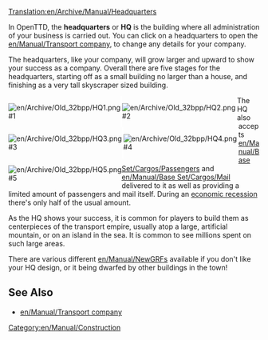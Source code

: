 [[Translation:en/Archive/Manual/Headquarters]]

In OpenTTD, the '''headquarters''' or '''HQ''' is the building where all administration of your business is carried out. You can click on a headquarters to open the [[en/Manual/Transport company]], to change any details for your company. 

The headquarters, like your company, will grow larger and upward to show your success as a company. Overall there are five stages for the headquarters, starting off as a small building no larger than a house, and finishing as a very tall skyscraper sized building.

<div style="float:left;border-right:3px solid white">[[File:en/Archive/Old 32bpp/HQ1.png]]<br />#1</div>
<div style="float:left;border-right:3px solid white">[[File:en/Archive/Old 32bpp/HQ2.png]]<br />#2</div>
<div style="float:left;border-right:3px solid white">[[File:en/Archive/Old 32bpp/HQ3.png]]<br />#3</div>
<div style="float:left;border-right:3px solid white">[[File:en/Archive/Old 32bpp/HQ4.png]]<br />#4</div>
<div style="float:left">[[File:en/Archive/Old 32bpp/HQ5.png]]<br />#5</div>

{{en/-}}

The HQ also accepts [[en/Manual/Base Set/Cargos/Passengers]] and [[en/Manual/Base Set/Cargos/Mail]] delivered to it as well as providing a limited amount of passengers and mail itself. During an [[en/Manual/Economy#recession|economic recession]] there's only half of the usual amount.

As the HQ shows your success, it is common for players to build them as centerpieces of the transport empire, usually atop a large, artificial mountain, or on an island in the sea. It is common to see millions spent on such large areas.

There are various different [[en/Manual/NewGRF]]s available if you don't like your HQ design, or it being dwarfed by other buildings in the town!
==See Also==
*[[en/Manual/Transport company]]

[[Category:en/Manual/Construction]]